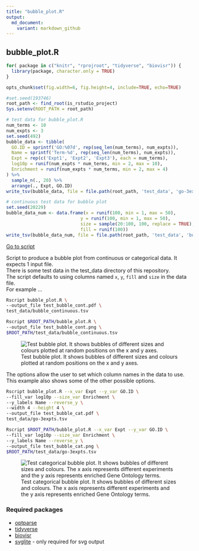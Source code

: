 ```yaml
---
title: "bubble_plot.R"
output:
  md_document:
    variant: markdown_github
---
```


## bubble_plot.R

```r
for( package in c("knitr", "rprojroot", "tidyverse", "biovisr")) {
  library(package, character.only = TRUE)
}
```

```r
opts_chunk$set(fig.width=6, fig.height=4, include=TRUE, echo=TRUE)
```

```r
#set.seed(193746)
root_path <- find_root(is_rstudio_project)
Sys.setenv(ROOT_PATH = root_path)
```

```r
# test data for bubble_plot.R
num_terms <- 10
num_expts <- 3
set.seed(492)
bubble_data <- tibble(
  GO.ID = sprintf('GO:%07d', rep(seq_len(num_terms), num_expts)),
  Name = sprintf('Term-%d', rep(seq_len(num_terms), num_expts)),
  Expt = rep(c('Expt1', 'Expt2', 'Expt3'), each = num_terms),
  log10p = runif(num_expts * num_terms, min = 2, max = 10),
  Enrichment = runif(num_expts * num_terms, min = 2, max = 4)
) %>% 
  sample_n(., 20) %>%  
  arrange(., Expt, GO.ID)
write_tsv(bubble_data, file = file.path(root_path, 'test_data', 'go-3expts.tsv'))

# continuous test data for bubble plot
set.seed(20229)
bubble_data_num <- data.frame(x = runif(100, min = 1, max = 50),
                            y = runif(100, min = 1, max = 50),
                            size = sample(20:100, 100, replace = TRUE),
                            fill = runif(100))
write_tsv(bubble_data_num, file = file.path(root_path, 'test_data', 'bubble_continuous.tsv'))
```


[Go to script](../../bubble_plot.R)

Script to produce a bubble plot from continuous or categorical data. It expects 1 input file.  
There is some test data in the test_data directory of this repository.  
The script defaults to using columns named `x`, `y`, `fill` and `size` in the
data file.   
For example ...

```bash
Rscript bubble_plot.R \
--output_file test_bubble_cont.pdf \
test_data/bubble_continuous.tsv
```

```bash
Rscript $ROOT_PATH/bubble_plot.R \
--output_file test_bubble_cont.png \
$ROOT_PATH/test_data/bubble_continuous.tsv
```

![Test bubble plot. It shows bubbles of different sizes and colours plotted
at random positions on the x and y axes.](test_bubble_cont.png "Test bubble plot")

The options allow the user to set which column names in the data to use.  
This example also shows some of the other possible options.

```bash
Rscript bubble_plot.R --x_var Expt --y_var GO.ID \
--fill_var log10p --size_var Enrichment \
--y_labels Name --reverse_y \
--width 4 --height 4 \
--output_file test_bubble_cat.pdf \
test_data/go-3expts.tsv
```

```bash
Rscript $ROOT_PATH/bubble_plot.R --x_var Expt --y_var GO.ID \
--fill_var log10p --size_var Enrichment \
--y_labels Name --reverse_y \
--output_file test_bubble_cat.png \
$ROOT_PATH/test_data/go-3expts.tsv
```

![Test categorical bubble plot. It shows bubbles of different sizes and colours.
The x axis represents different experiments and the y axis represents enriched
Gene Ontology terms.](test_bubble_cat.png "Test Categorical bubble plot")

### Required packages

* [optparse](https://cran.r-project.org/web/packages/optparse/index.html)
* [tidyverse](https://www.tidyverse.org/)
* [biovisr](https://github.com/richysix/biovisr)
* [svglite](https://svglite.r-lib.org/) - only required for svg output
